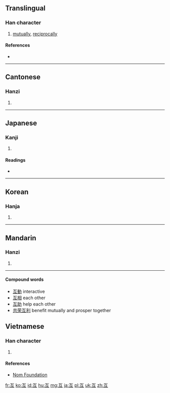 ==Translingual==

===Han character===
{{Han char|rn=7|rad=二|as=02|sn=4|four=1010<sub>7</sub>|canj=一女弓一 (MVNM)|ids=⿱[[一]][[彑]]}}

# [[mutually]], [[reciprocally]]

====References====
* {{Han ref|kx=0086.090|dkj=00255|dj=0178.020|hdz=10014.010|uh=4E92|ud=20114|bh=A4AC|bd=42156}}

----

==Cantonese==

===Hanzi===
{{yue-hanzi|jyut=|y=wu6}}

# {{defn|lang=yue|sort=二02}}

----

==Japanese==

===Kanji===
{{ja-kanji|grade=c|rs=二02}}

# {{defn|lang=ja|sort=二02}}

====Readings====
* {{ja-readings|on=[[ご]] (go), [[こ]] (ko)|kun=[[たがい]] (tagai)}}

----

==Korean==

===Hanja===
{{ko-hanja|hangeul=호|rv=ho|mr=ho}}

# {{defn|lang=ko|sort=二02}}

----

==Mandarin==

===Hanzi===
{{cmn-hanzi|pin=[[hù]] ([[hu4]])|wg=hu<sup>4</sup>}}

# {{defn|lang=cmn|sort=二02}}

----
====Compound words====
*[[互動]] interactive
*[[互相]] each other 
*[[互助]] help each other
*[[共荣互利]] benefit mutually and prosper together

==Vietnamese==

===Han character===
{{vi-hantu|[[hỗ]], [[hổ]]|rs=二02}}
# {{defn|lang=vi|sort=二02}}

====References====
*[http://nomfoundation.org/common/nom_details.php?codepoint=4e92 Nom Foundation]

[[fr:互]]
[[ko:互]]
[[id:互]]
[[hu:互]]
[[mg:互]]
[[ja:互]]
[[pl:互]]
[[uk:互]]
[[zh:互]]